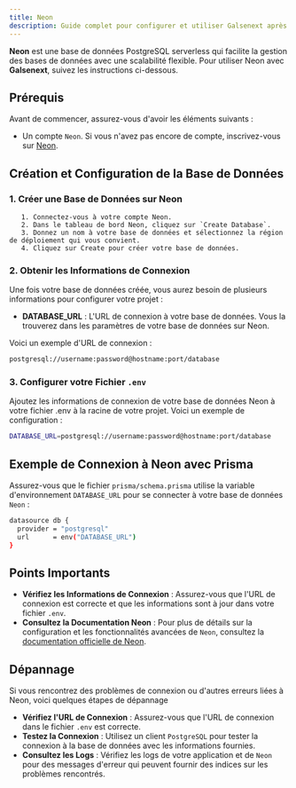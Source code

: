 ```yaml
---
title: Neon
description: Guide complet pour configurer et utiliser Galsenext après l'installation.
---
```


**Neon** est une base de données PostgreSQL serverless qui facilite la gestion des bases de données avec une scalabilité flexible. Pour utiliser Neon avec **Galsenext**, suivez les instructions ci-dessous.

## Prérequis

Avant de commencer, assurez-vous d'avoir les éléments suivants :

- Un compte `Neon`. Si vous n'avez pas encore de compte, inscrivez-vous sur [Neon](https://neon.tech).

## Création et Configuration de la Base de Données

### 1. Créer une Base de Données sur Neon

       1. Connectez-vous à votre compte Neon.
       2. Dans le tableau de bord Neon, cliquez sur `Create Database`.
       3. Donnez un nom à votre base de données et sélectionnez la région de déploiement qui vous convient.
       4. Cliquez sur Create pour créer votre base de données.

### 2. Obtenir les Informations de Connexion

Une fois votre base de données créée, vous aurez besoin de plusieurs informations pour configurer votre projet :

- **DATABASE_URL** : L'URL de connexion à votre base de données. Vous la trouverez dans les paramètres de votre base de données sur Neon.

Voici un exemple d'URL de connexion :

```bash
postgresql://username:password@hostname:port/database
```

### 3. Configurer votre Fichier `.env`

Ajoutez les informations de connexion de votre base de données Neon à votre fichier .env à la racine de votre projet. Voici un exemple de configuration :

```bash
DATABASE_URL=postgresql://username:password@hostname:port/database
```

## Exemple de Connexion à Neon avec Prisma

Assurez-vous que le fichier `prisma/schema.prisma` utilise la variable d'environnement `DATABASE_URL` pour se connecter à votre base de données `Neon` :

```bash
datasource db {
  provider = "postgresql"
  url      = env("DATABASE_URL")
}
```

## Points Importants

- **Vérifiez les Informations de Connexion** : Assurez-vous que l'URL de connexion est correcte et que les informations sont à jour dans votre fichier `.env`.
- **Consultez la Documentation Neon** : Pour plus de détails sur la configuration et les fonctionnalités avancées de `Neon`, consultez la [documentation officielle de Neon](https://neon.tech/docs/introduction).

## Dépannage

Si vous rencontrez des problèmes de connexion ou d'autres erreurs liées à Neon, voici quelques étapes de dépannage

- **Vérifiez l'URL de Connexion** : Assurez-vous que l'URL de connexion dans le fichier `.env` est correcte.
- **Testez la Connexion** : Utilisez un client `PostgreSQL` pour tester la connexion à la base de données avec les informations fournies.
- **Consultez les Logs** : Vérifiez les logs de votre application et de `Neon` pour des messages d'erreur qui peuvent fournir des indices sur les problèmes rencontrés.

